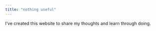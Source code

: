 ```yaml
---
title: "nothing useful"
---
```


I've created this website to share my thoughts and learn through doing. 